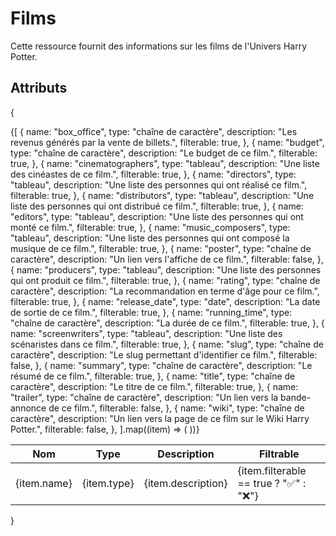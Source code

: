 # Films
Cette ressource fournit des informations sur les films de l'Univers Harry Potter.

## Attributs
{
  <table>
    <thead>
      <tr>
        <th>Nom</th>
        <th>Type</th>
        <th>Description</th>
        <th>Filtrable</th>
      </tr>
    </thead>
    <tbody>
      {[
        {
          name: "box_office",
          type: "chaîne de caractère",
          description: "Les revenus générés par la vente de billets.",
          filterable: true,
        },
        {
          name: "budget",
          type: "chaîne de caractère",
          description: "Le budget de ce film.",
          filterable: true,
        },
        {
          name: "cinematographers",
          type: "tableau",
          description: "Une liste des cinéastes de ce film.",
          filterable: true,
        },
        {
          name: "directors",
          type: "tableau",
          description: "Une liste des personnes qui ont réalisé ce film.",
          filterable: true,
        },
        {
          name: "distributors",
          type: "tableau",
          description: "Une liste des personnes qui ont distribué ce film.",
          filterable: true,
        },
        {
          name: "editors",
          type: "tableau",
          description: "Une liste des personnes qui ont monté ce film.",
          filterable: true,
        },
        {
          name: "music_composers",
          type: "tableau",
          description: "Une liste des personnes qui ont composé la musique de ce film.",
          filterable: true,
        },
        {
          name: "poster",
          type: "chaîne de caractère",
          description: "Un lien vers l'affiche de ce film.",
          filterable: false,
        },
        {
          name: "producers",
          type: "tableau",
          description: "Une liste des personnes qui ont produit ce film.",
          filterable: true,
        },
        {
          name: "rating",
          type: "chaîne de caractère",
          description: "La recommandation en terme d'âge pour ce film.",
          filterable: true,
        },
        {
          name: "release_date",
          type: "date",
          description: "La date de sortie de ce film.",
          filterable: true,
        },
        {
          name: "running_time",
          type: "chaîne de caractère",
          description: "La durée de ce film.",
          filterable: true,
        },
        {
          name: "screenwriters",
          type: "tableau",
          description: "Une liste des scénaristes dans ce film.",
          filterable: true,
        },
        {
          name: "slug",
          type: "chaîne de caractère",
          description: "Le slug permettant d'identifier ce film.",
          filterable: false,
        },
        {
          name: "summary",
          type: "chaîne de caractère",
          description: "Le résumé de ce film.",
          filterable: true,
        },
        {
          name: "title",
          type: "chaîne de caractère",
          description: "Le titre de ce film.",
          filterable: true,
        },
        {
          name: "trailer",
          type: "chaîne de caractère",
          description: "Un lien vers la bande-annonce de ce film.",
          filterable: false,
        },
        {
          name: "wiki",
          type: "chaîne de caractère",
          description: "Un lien vers la page de ce film sur le Wiki Harry Potter.",
          filterable: false,
        },
      ].map((item) => (
        <tr key={item.name}>
          <td>{item.name}</td>
          <td>{item.type}</td>
          <td>{item.description}</td>
          <td>{item.filterable == true ? "✅" : "❌"}</td>
        </tr>
      ))}
    </tbody>
  </table>
}
